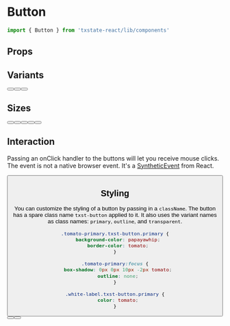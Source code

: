 
<Meta title="Components/Button" component={Button} />

# Button

```jsx
import { Button } from 'txstate-react/lib/components'
```

## Props
<Props of={Button} />

## Variants

<Preview>
    <Story name='variants'>
      <div style={{display: 'flex', alignItems: 'center', justifyContent: 'space-evenly', backgroundColor: '#DADADA', padding: 6}}>
        <Button label='Primary' ariaLabel='Primary' />
        <Button label='Outline' variant='outline' ariaLabel='Outline' />
        <Button label='Transparent' variant='transparent' ariaLabel='Transparent' />
      </div>
    </Story>
</Preview>

## Sizes

<Preview>
  <Story name='sizes'>
    <div style={{display: 'flex', alignItems: 'center', justifyContent: 'space-evenly', backgroundColor: '#DADADA', padding: 6}}>
      <Button label='Extra Small' ariaLabel='extra small' variant='primary' size='xs' />
      <Button label='Small' ariaLabel='extra small' variant='primary' size='sm' />
      <Button label='Medium' ariaLabel='extra small' variant='primary' size='md' />
      <Button label='Large' ariaLabel='extra small' variant='primary' size='lg' />
      <Button label='Extra Large' ariaLabel='extra small' variant='primary' size='xl' />
    </div>
  </Story>
</Preview>

## Interaction

Passing an onClick handler to the buttons will let you receive mouse clicks. The event is not a native browser event. 
It's a <a href="https://reactjs.org/docs/events.html" target="_blank">SyntheticEvent</a> from React.

<Preview>
  <Story name="onClick">
    <Button label='Click Me!' ariaLabel='primary button' onClick={action('button-click')} />
  </Story>
</Preview>

## Styling

You can customize the styling of a button by passing in a `className`. 
The button has a spare class name `txst-button` applied to it. It also uses the variant names as
class names: `primary`, `outline`, and `transparent`.

```css
.tomato-primary.txst-button.primary {
  background-color: papayawhip;
  border-color: tomato;
}

.tomato-primary:focus {
  box-shadow: 0px 0px 10px -2px tomato;
  outline: none;
}

.white-label.txst-button.primary {
  color: tomato;
}
```

<Preview>
  <Story name="styled">
    <div>
      <Button label='CSS File' ariaLabel='styled button' className='white-label tomato-primary' />
      <Button label='Inline Style' ariaLabel='inline styled button' style={{ marginLeft: 16, backgroundColor: 'mediumpurple', border: 'solid mediumpurple 1px', color: 'white'}} />
    </div>
  </Story>
</Preview>


